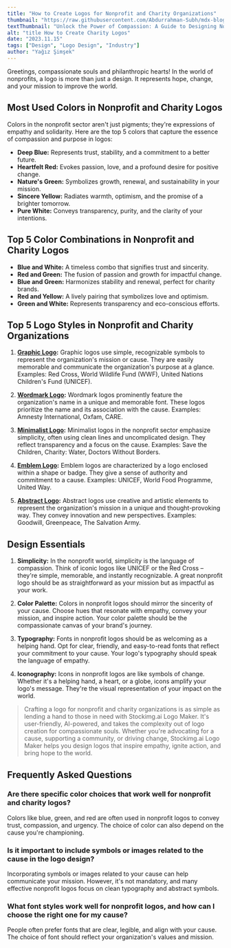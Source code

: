 ```yaml
---
title: "How to Create Logos for Nonprofit and Charity Organizations"
thumbnail: "https://raw.githubusercontent.com/Abdurrahman-Subh/mdx-blog/main/images/logo-charity.png"
textThumbnail: "Unlock the Power of Compassion: A Guide to Designing Nonprofit Logos with Impactful Colors, Styles, and Design Essentials"
alt: "title How to Create Charity Logos"
date: "2023.11.15"
tags: ["Design", "Logo Design", "Industry"]
author: "Yağız Şimşek"
---
```


<CustomImage
  src="https://raw.githubusercontent.com/Abdurrahman-Subh/mdx-blog/main/images/title-logo-charity.png"
  alt="title How to Create Charity Logos"
/>

Greetings, compassionate souls and philanthropic hearts! In the world of nonprofits, a logo is more than just a design. It represents hope, change, and your mission to improve the world.

## Most Used Colors in Nonprofit and Charity Logos

Colors in the nonprofit sector aren't just pigments; they're expressions of empathy and solidarity. Here are the top 5 colors that capture the essence of compassion and purpose in logos:

- **Deep Blue:** Represents trust, stability, and a commitment to a better future.
- **Heartfelt Red:** Evokes passion, love, and a profound desire for positive change.
- **Nature's Green:** Symbolizes growth, renewal, and sustainability in your mission.
- **Sincere Yellow:** Radiates warmth, optimism, and the promise of a brighter tomorrow.
- **Pure White:** Conveys transparency, purity, and the clarity of your intentions.

## Top 5 Color Combinations in Nonprofit and Charity Logos

- **Blue and White:** A timeless combo that signifies trust and sincerity.
- **Red and Green:** The fusion of passion and growth for impactful change.
- **Blue and Green:** Harmonizes stability and renewal, perfect for charity brands.
- **Red and Yellow:** A lively pairing that symbolizes love and optimism.
- **Green and White:** Represents transparency and eco-conscious efforts.

## Top 5 Logo Styles in Nonprofit and Charity Organizations

1. **[Graphic Logo]([https://stockimg.ai/blog/design/how-to-design-graphic-logos]):** Graphic logos use simple, recognizable symbols to represent the organization's mission or cause. They are easily memorable and communicate the organization's purpose at a glance. Examples: Red Cross, World Wildlife Fund (WWF), United Nations Children's Fund (UNICEF).

2. **[Wordmark Logo]([https://stockimg.ai/blog/design/how-to-design-wordmark-logos]):** Wordmark logos prominently feature the organization's name in a unique and memorable font. These logos prioritize the name and its association with the cause. Examples: Amnesty International, Oxfam, CARE.

3. **[Minimalist Logo](https://stockimg.ai/blog/design/how-to-design-minimalist-logos):** Minimalist logos in the nonprofit sector emphasize simplicity, often using clean lines and uncomplicated design. They reflect transparency and a focus on the cause. Examples: Save the Children, Charity: Water, Doctors Without Borders.

4. **[Emblem Logo](https://stockimg.ai/blog/design/how-to-design-emblem-logos):** Emblem logos are characterized by a logo enclosed within a shape or badge. They give a sense of authority and commitment to a cause. Examples: UNICEF, World Food Programme, United Way.

5. **[Abstract Logo](https://stockimg.ai/blog/design/how-to-design-abstract-logos):** Abstract logos use creative and artistic elements to represent the organization's mission in a unique and thought-provoking way. They convey innovation and new perspectives. Examples: Goodwill, Greenpeace, The Salvation Army.

## Design Essentials

1. **Simplicity:** In the nonprofit world, simplicity is the language of compassion. Think of iconic logos like UNICEF or the Red Cross – they're simple, memorable, and instantly recognizable. A great nonprofit logo should be as straightforward as your mission but as impactful as your work.

2. **Color Palette:** Colors in nonprofit logos should mirror the sincerity of your cause. Choose hues that resonate with empathy, convey your mission, and inspire action. Your color palette should be the compassionate canvas of your brand's journey.

3. **Typography:** Fonts in nonprofit logos should be as welcoming as a helping hand. Opt for clear, friendly, and easy-to-read fonts that reflect your commitment to your cause. Your logo's typography should speak the language of empathy.

4. **Iconography:** Icons in nonprofit logos are like symbols of change. Whether it's a helping hand, a heart, or a globe, icons amplify your logo's message. They're the visual representation of your impact on the world.

> Crafting a logo for nonprofit and charity organizations is as simple as lending a hand to those in need with Stockimg.ai Logo Maker. It's user-friendly, AI-powered, and takes the complexity out of logo creation for compassionate souls. Whether you're advocating for a cause, supporting a community, or driving change, Stockimg.ai Logo Maker helps you design logos that inspire empathy, ignite action, and bring hope to the world.

## Frequently Asked Questions

### Are there specific color choices that work well for nonprofit and charity logos?

Colors like blue, green, and red are often used in nonprofit logos to convey trust, compassion, and urgency. The choice of color can also depend on the cause you're championing.

### Is it important to include symbols or images related to the cause in the logo design?

Incorporating symbols or images related to your cause can help communicate your mission. However, it's not mandatory, and many effective nonprofit logos focus on clean typography and abstract symbols.

### What font styles work well for nonprofit logos, and how can I choose the right one for my cause?

People often prefer fonts that are clear, legible, and align with your cause. The choice of font should reflect your organization's values and mission.
